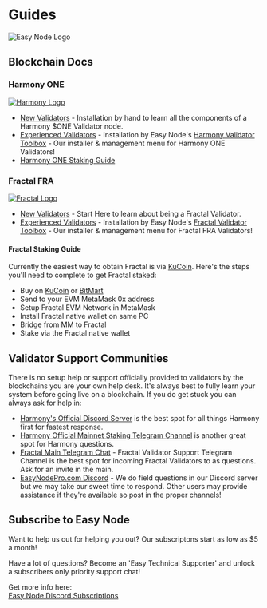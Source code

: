 
# Guides
![Easy Node Logo](/twitter_card_800x418.jpg)

## Blockchain Docs
### Harmony ONE
[![Harmony Logo](/harmony_logo_white.png)](/harmony)
- [New Validators](/harmony) - Installation by hand to learn all the components of a Harmony $ONE Validator node.
- [Experienced Validators](/harmony/toolbox) - Installation by Easy Node's [Harmony Validator Toolbox](https://github.com/easy-node-pro/harmony-toolbox) - Our installer & management menu for Harmony ONE Validators!
- [Harmony ONE Staking Guide](https://easynodepro.com/harmony)

### Fractal FRA
[![Fractal Logo](/findora_logo_white.png)](/fractal)
- [New Validators](/fractal) - Start Here to learn about being a Fractal Validator.
- [Experienced Validators](/fractal/toolbox) - Installation by Easy Node's [Fractal Validator Toolbox](https://github.com/FindoraNetwork/fractal-toolbox) - Our installer & management menu for Fractal FRA Validators!

#### Fractal Staking Guide
Currently the easiest way to obtain Fractal is via [KuCoin](https://www.kucoin.com/ucenter/signup?rcode=rJSJQQV). Here's the steps you'll need to complete to get Fractal staked:
- Buy on [KuCoin](https://www.kucoin.com/ucenter/signup?rcode=rJSJQQV) or [BitMart](https://www.bitmart.com/trade/en?symbol=FRA_USDT&layout=basic)
- Send to your EVM MetaMask 0x address
- Setup Fractal EVM Network in MetaMask
- Install Fractal native wallet on same PC
- Bridge from MM to Fractal 
- Stake via the Fractal native wallet

## Validator Support Communities
There is no setup help or support officially provided to validators by the blockchains you are your own help desk. It's always best to fully learn your system before going live on a blockchain. If you do get stuck you can always ask for help in:
- [Harmony's Official Discord Server](https://harmony.one/discord) is the best spot for all things Harmony first for fastest response.
- [Harmony Official Mainnet Staking Telegram Channel](https://t.me/PangaeaVolunteers) is another great spot for Harmony questions.
- [Fractal Main Telegram Chat](https://t.me/findoraen) - Fractal Validator Support Telegram Channel is the best spot for incoming Fractal Validators to as questions. Ask for an invite in the main.
- [EasyNodePro.com Discord](https://mee6.xyz/i/TvaDiyZ9hc) - We do field questions in our Discord server but we may take our sweet time to respond. Other users may provide assistance if they're available so post in the proper channels!

## Subscribe to Easy Node
Want to help us out for helping you out? Our subscriptons start as low as $5 a month!  

Have a lot of questions? Become an 'Easy Technical Supporter' and unlock a subscribers only priority support chat!  

Get more info here:  
[Easy Node Discord Subscriptions](https://mee6.xyz/i/TvaDiyZ9hc)
